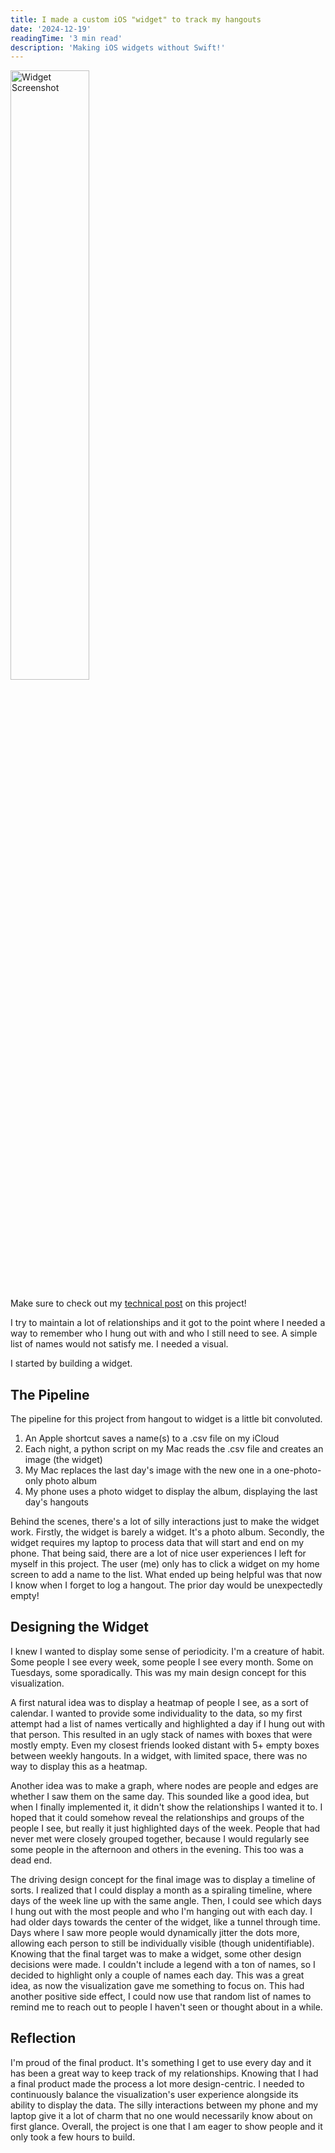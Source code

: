 ```yaml
---
title: I made a custom iOS "widget" to track my hangouts
date: '2024-12-19'
readingTime: '3 min read'
description: 'Making iOS widgets without Swift!'
---
```


<img src="/images/blog/who-i-hang-out-with/widget_ss.jpg" alt="Widget Screenshot" width="50%"/>

Make sure to check out my [technical post](/blog/who-i-hang-out-with-technical) on this project!

I try to maintain a lot of relationships and it got to the point where I 
needed a way to remember who I hung out with and who I still need to see.
A simple list of names would not satisfy me. I needed a visual. 

I started by building a widget.

## The Pipeline

The pipeline for this project from hangout to widget is a little bit convoluted.

1. An Apple shortcut saves a name(s) to a .csv file on my iCloud
2. Each night, a python script on my Mac reads the .csv file and creates an image (the widget)
3. My Mac replaces the last day's image with the new one in a one-photo-only photo album
4. My phone uses a photo widget to display the album, displaying the last day's hangouts

Behind the scenes, there's a lot of silly interactions just to make the widget work.
Firstly, the widget is barely a widget. It's a photo album.
Secondly, the widget requires my laptop to process data that will start and end on my phone. 
That being said, there are a lot of nice user experiences I left for myself in this project.
The user (me) only has to click a widget on my home screen to add a name to the list.
What ended up being helpful was that now I know when I forget to log a hangout.
The prior day would be unexpectedly empty!

## Designing the Widget

I knew I wanted to display some sense of periodicity.
I'm a creature of habit. Some people I see every week, some people I see every month.
Some on Tuesdays, some sporadically.
This was my main design concept for this visualization.

A first natural idea was to display a heatmap of people I see, 
as a sort of calendar.
I wanted to provide some individuality to the data, so my first attempt
had a list of names vertically and highlighted a day if I hung out with that person.
This resulted in an ugly stack of names with boxes that were mostly empty.
Even my closest friends looked distant with 5+ empty boxes between weekly hangouts.
In a widget, with limited space, there was no way to display this as a heatmap.

Another idea was to make a graph, where nodes are people and edges are whether
I saw them on the same day.
This sounded like a good idea, but when I finally implemented it, it didn't show the
relationships I wanted it to.
I hoped that it could somehow reveal the relationships and groups of the people I see,
but really it just highlighted days of the week.
People that had never met were closely grouped together,
because I would regularly see some people in the afternoon and others in the evening.
This too was a dead end.

The driving design concept for the final image was to display a timeline of sorts.
I realized that I could display a month as a spiraling timeline, where days of the week
line up with the same angle.
Then, I could see which days I hung out with the most people and who I'm hanging out with each day.
I had older days towards the center of the widget, like a tunnel through time.
Days where I saw more people would dynamically jitter the dots more,
allowing each person to still be individually visible (though unidentifiable).
Knowing that the final target was to make a widget, some other design decisions were made.
I couldn't include a legend with a ton of names, so I decided to highlight only a couple of names each day.
This was a great idea, as now the visualization gave me something to focus on.
This had another positive side effect, I could now use that random list of names
to remind me to reach out to people I haven't seen or thought about in a while.

## Reflection

I'm proud of the final product.
It's something I get to use every day and it has been a great way to keep track of my relationships.
Knowing that I had a final product made the process a lot more design-centric.
I needed to continuously balance the visualization's user experience alongside
its ability to display the data.
The silly interactions between my phone and my laptop give it a lot of charm that
no one would necessarily know about on first glance.
Overall, the project is one that I am eager to show people and it only took a few hours to build.